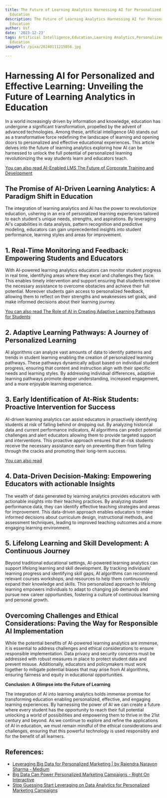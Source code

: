 ```yaml
---
title: The Future of Learning Analytics Harnessing AI for Personalized and Effective
  Education
description: The Future of Learning Analytics Harnessing AI for Personalized and Effective
  Education
author: Usf
date: '2023-12-23'
tags: Artificial Intelligence,Education,Learning Analytics,Personalized Learning,Effective
  Education
imageUrl: /pixa/20240111215056.jpg

---
```

# **Harnessing  AI  for Personalized and Effective Learning: Unveiling  the Future of Learning Analytics in Education**

In a world increasingly driven by information and knowledge, education has  undergone a significant transformation, propelled by the advent of advanced technologies. Among these, artificial intelligence (AI) stands out as a transformative force redefining the landscape of learning and opening doors to  personalized and effective educational experiences. This article delves into the future of learning analytics exploring how AI can be harnessed to unlock the  full potential  of personalized  learning revolutionizing the way students learn and educators teach.

[You can also read AI-Enabled LMS The Future of Corporate Training and Development](AI-Enabled%20LMS%20The%20Future%20of%20Corporate%20Training%20and%20Development)


## **The Promise of AI-Driven  Learning Analytics: A Paradigm Shift in Education**

The integration of  learning analytics and  AI has  the power to revolutionize education, ushering in an era of personalized learning experiences tailored to each student's unique needs,  strengths, and aspirations. By leveraging AI's  capabilities in data  analysis,  pattern recognition and predictive modeling, educators can gain  unprecedented  insights into student performance, learning styles and areas for improvement.

## **1. Real-Time Monitoring and Feedback: Empowering Students and Educators**

With AI-powered learning analytics educators can monitor student progress in real time, identifying areas where they excel and challenges they face.  This enables timely intervention and support ensuring that students receive  the necessary assistance to overcome obstacles and achieve their full potential. Moreover students gain access to personalized feedback, allowing them to reflect on their strengths and  weaknesses set goals, and make informed decisions  about their learning journey.

[You can also read The Role of AI  in Creating Adaptive Learning Pathways  for Students](The%20Role%20of%20AI%20in%20Creating%20Adaptive%20Learning%20Pathways%20for%20Students)


## **2. Adaptive Learning Pathways:  A Journey of Personalized Learning**

AI algorithms can analyze vast amounts of data  to identify patterns and trends in student learning enabling the creation of personalized  learning pathways. These pathways dynamically adjust based on  individual student progress, ensuring that content and instruction  align with their specific needs and learning styles. By addressing individual differences, adaptive learning pathways promote deeper understanding,  increased engagement, and a more  enjoyable learning experience.

## **3. Early Identification of At-Risk Students: Proactive Intervention for Success**

AI-driven learning analytics can assist educators in proactively identifying  students at risk of falling behind or dropping out. By analyzing historical data and current performance indicators, AI algorithms  can predict potential challenges and alert educators  allowing them to  provide targeted  support and interventions. This proactive approach ensures  that at-risk students receive the necessary assistance early on preventing them from falling through the cracks  and promoting their long-term success.

[You can also read ]()


## **4. Data-Driven Decision-Making: Empowering Educators with  actionable Insights**

The wealth of data generated by learning analytics provides educators  with  actionable insights  into their teaching practices. By analyzing student performance data, they  can identify effective teaching strategies and areas for improvement. This data-driven  approach enables educators to  make informed  decisions about curriculum design, instructional  methods, and assessment techniques, leading to improved  teaching outcomes and a more engaging learning environment.

## **5. Lifelong Learning and Skill Development: A Continuous Journey**

Beyond traditional educational settings, AI-powered learning analytics can support lifelong  learning and skill development. By tracking individuals' learning progress and identifying skill  gaps, AI algorithms can recommend relevant courses workshops,  and resources to help them continuously expand  their knowledge and skills. This personalized approach to lifelong learning empowers individuals to adapt to changing job demands and pursue  new career opportunities, fostering  a culture of continuous learning and personal growth.

## **Overcoming Challenges and Ethical Considerations: Paving  the Way for Responsible  AI  Implementation**

While the potential benefits  of AI-powered learning analytics  are immense,  it is essential to address challenges and ethical considerations  to ensure responsible implementation. Data privacy and security concerns must be addressed with robust measures in place to protect student data  and prevent  misuse. Additionally, educators and policymakers must work together to mitigate potential biases that may arise from AI algorithms, ensuring fairness and equity in educational opportunities.

**Conclusion: A Glimpse into the Future of Learning**

The integration of AI into learning  analytics holds  immense promise for transforming education enabling personalized,  effective, and engaging learning experiences.  By harnessing the power of AI we can create  a future where every student  has the opportunity to reach their full potential unlocking a world of possibilities and empowering them  to thrive in the 21st century and beyond. As  we continue to explore and  refine the applications of AI in education, we must remain mindful of the ethical considerations and challenges,  ensuring that this powerful technology is used responsibly and for the benefit of all learners.

## References:
- [Leveraging Big Data for Personalized Marketing | by Rajendra Narayon Sharma - Medium](https://medium.com/@rajendro/leveraging-big-data-for-personalized-marketing-a4d176230f6a)
- [Big Data Can Power Personalized Marketing Campaigns - Right On Interactive](https://www.rightoninteractive.com/customer-lifecycle-marketing/big-data-personalized-marketing-campaigns/)
- [Stop Guessing Start Leveraging on Data Analytics for Personalized Marketing Campaigns](https://www.linkedin.com/pulse/stop-guessing-start-leveraging-data-analytics-marketing-damas)
